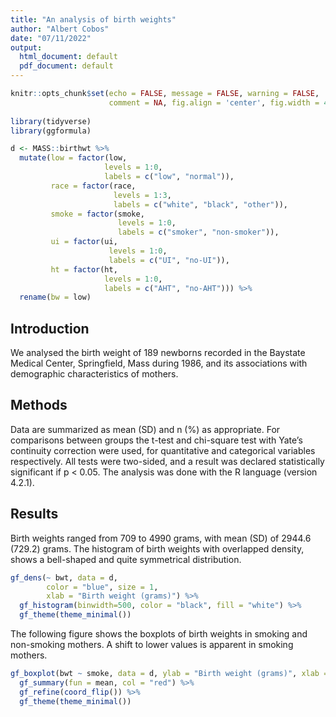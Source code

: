```yaml
---
title: "An analysis of birth weights"
author: "Albert Cobos"
date: "07/11/2022"
output:
  html_document: default
  pdf_document: default
---
```



```r

knitr::opts_chunk$set(echo = FALSE, message = FALSE, warning = FALSE,
                      comment = NA, fig.align = 'center', fig.width = 4, fig.height = 2.5)
                      
library(tidyverse)
library(ggformula)

d <- MASS::birthwt %>%
  mutate(low = factor(low, 
                     levels = 1:0, 
                     labels = c("low", "normal")),
         race = factor(race, 
                       levels = 1:3,
                       labels = c("white", "black", "other")),
         smoke = factor(smoke, 
                        levels = 1:0, 
                        labels = c("smoker", "non-smoker")),
         ui = factor(ui, 
                      levels = 1:0, 
                      labels = c("UI", "no-UI")),
         ht = factor(ht, 
                     levels = 1:0, 
                     labels = c("AHT", "no-AHT"))) %>% 
  rename(bw = low)
```

## Introduction

We analysed the birth weight of 189 newborns recorded in the Baystate Medical Center, Springfield, Mass during 1986, and its associations with demographic characteristics of mothers.

## Methods

Data are summarized as mean (SD) and n (%) as appropriate. For comparisons between groups the t-test and chi-square test with Yate’s continuity correction were used, for quantitative and categorical variables respectively. All tests were two-sided, and a result was declared statistically significant if p < 0.05. The analysis was done with the R language (version 4.2.1).

## Results

Birth weights ranged from 709 to 4990 grams, with mean (SD) of 2944.6 (729.2) grams. The histogram of birth weights with overlapped density, shows a bell-shaped and quite symmetrical distribution.

```r

gf_dens(~ bwt, data = d, 
        color = "blue", size = 1,
        xlab = "Birth weight (grams)") %>% 
  gf_histogram(binwidth=500, color = "black", fill = "white") %>% 
  gf_theme(theme_minimal())

```


The following figure shows the boxplots of birth weights in smoking and non-smoking mothers. A shift to lower values is apparent in smoking mothers. 

```r

gf_boxplot(bwt ~ smoke, data = d, ylab = "Birth weight (grams)", xlab = "") %>% 
  gf_summary(fun = mean, col = "red") %>% 
  gf_refine(coord_flip()) %>% 
  gf_theme(theme_minimal())

```



